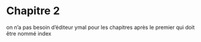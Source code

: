 # Chapitre 2


on n'a pas besoin d'éditeur ymal pour les chapitres après le premier qui doit être nommé index
